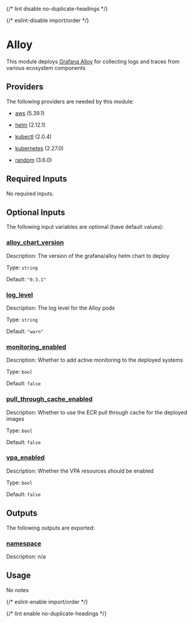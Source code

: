 
{/* lint disable no-duplicate-headings */}

{/* eslint-disable import/order */}

<ModuleHeader name="kube_alloy" sourceHref="https://github.com/Panfactum/stack/tree/__PANFACTUM_VERSION_EDGE__/packages/infrastructure/kube_alloy" status="alpha" type="direct" />

# Alloy

This module deploys [Grafana Alloy](https://grafana.com/docs/alloy/latest/)
for collecting logs and traces from various ecosystem components

## Providers

The following providers are needed by this module:

* [aws](https://registry.terraform.io/providers/hashicorp/aws/5.39.1/docs) (5.39.1)

* [helm](https://registry.terraform.io/providers/hashicorp/helm/2.12.1/docs) (2.12.1)

* [kubectl](#requirement_kubectl) (2.0.4)

* [kubernetes](https://registry.terraform.io/providers/hashicorp/kubernetes/2.27.0/docs) (2.27.0)

* [random](https://registry.terraform.io/providers/hashicorp/random/3.6.0/docs) (3.6.0)

## Required Inputs

No required inputs.

## Optional Inputs

The following input variables are optional (have default values):

### <a name="input_alloy_chart_version" /> [alloy\_chart\_version](#input_alloy_chart_version)

Description: The version of the grafana/alloy helm chart to deploy

Type: `string`

Default: `"0.3.1"`

### <a name="input_log_level" /> [log\_level](#input_log_level)

Description: The log level for the Alloy pods

Type: `string`

Default: `"warn"`

### <a name="input_monitoring_enabled" /> [monitoring\_enabled](#input_monitoring_enabled)

Description: Whether to add active monitoring to the deployed systems

Type: `bool`

Default: `false`

### <a name="input_pull_through_cache_enabled" /> [pull\_through\_cache\_enabled](#input_pull_through_cache_enabled)

Description: Whether to use the ECR pull through cache for the deployed images

Type: `bool`

Default: `false`

### <a name="input_vpa_enabled" /> [vpa\_enabled](#input_vpa_enabled)

Description: Whether the VPA resources should be enabled

Type: `bool`

Default: `false`

## Outputs

The following outputs are exported:

### <a name="output_namespace" /> [namespace](#output_namespace)

Description: n/a

## Usage

No notes

{/* eslint-enable import/order */}

{/* lint enable no-duplicate-headings */}

